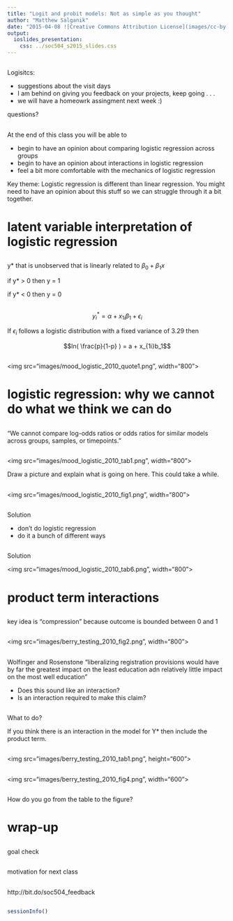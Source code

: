 ```yaml
---
title: "Logit and probit models: Not as simple as you thought"
author: "Matthew Salganik"
date: "2015-04-08 ![Creative Commons Attribution License](images/cc-by.png)"
output: 
  ioslides_presentation:
    css: ../soc504_s2015_slides.css
---
```


##

Logisitcs:

- suggestions about the visit days
- I am behind on giving you feedback on your projects, keep going . . .
- we will have a homeowrk assingment next week :)

questions?

##

At the end of this class you will be able to

- begin to have an opinion about comparing logistic regression across groups 
- begin to have an opinion about interactions in logistic regression
- feel a bit more comfortable with the mechanics of logistic regression

Key theme: Logistic regression is different than linear regression.  You might need to have an opinion about this stuff so we can struggle through it a bit together.

# latent variable interpretation of logistic regression

##

y* that is unobserved that is linearly related to $\beta_0 + \beta_1 x$

if y* > 0 then y = 1

if y* < 0 then y = 0

##

$$y_i^* = \alpha + x_{1i} \beta_1 + \epsilon_i$$

If $\epsilon_i$ follows a logistic distribution with a fixed variance of 3.29 then

$$ln( \frac{p}{1-p} ) = a + x_{1i}b_1$$

##

<img src="images/mood_logistic_2010_quote1.png", width="800">


# logistic regression: why we cannot do what we think we can do

##

"We cannot compare log-odds ratios or odds ratios for similar models across groups, samples, or timepoints."

##

<img src="images/mood_logistic_2010_tab1.png", width="800">

Draw a picture and explain what is going on here.  This could take a while.

## 

<img src="images/mood_logistic_2010_fig1.png", width="800">

##

Solution

- don't do logistic regression
- do it a bunch of different ways

##

Solution

<img src="images/mood_logistic_2010_tab6.png", width="800">

# product term interactions

##

key idea is "compression" because outcome is bounded between 0 and 1

##

<img src="images/berry_testing_2010_fig2.png", width="800">

##

Wolfinger and Rosenstone "liberalizing registration provisions would have by far the greatest impact on the least education adn relatively little impact on the most well education"

- Does this sound like an interaction?
- Is an interaction required to make this claim?

##

What to do?

If you think there is an interaction in the model for Y* then include the product term.

##

<img src="images/berry_testing_2010_tab1.png", height="600">

##

<img src="images/berry_testing_2010_fig4.png", width="600">

## 

How do you go from the table to the figure?

# wrap-up

##

goal check

## 

motivation for next class

##

http://bit.do/soc504_feedback

##


```r
sessionInfo()
```
